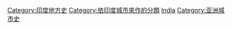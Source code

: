 [[Category:印度地方史|Category:印度地方史]]
[[Category:依印度城市來作的分類|Category:依印度城市來作的分類]]
[[Category:各国各城市历史|India]]
[[Category:亚洲城市史|Category:亚洲城市史]]